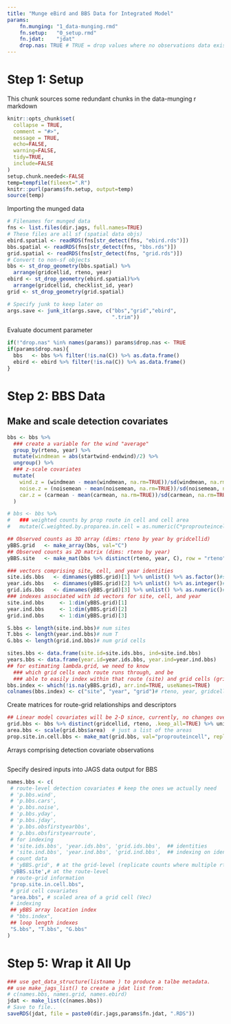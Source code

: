 ```yaml
---
title: "Munge eBird and BBS Data for Integrated Model"
params:
    fn.munging: "1_data-munging.rmd"
    fn.setup:   "0_setup.rmd"
    fn.jdat:    "jdat"
    drop.nas: TRUE # TRUE = drop values where no observations data exists
---
```


# Step 1: Setup 
 This chunk sources some redundant chunks in the data-munging r markdown
```r
knitr::opts_chunk$set(
  collapse = TRUE,
  comment = "#>", 
  message = TRUE, 
  echo=FALSE, 
  warning=FALSE, 
  tidy=TRUE, 
  include=FALSE
)
setup.chunk.needed<-FALSE
temp=tempfile(fileext=".R")
knitr::purl(params$fn.setup, output=temp)
source(temp)
```

Importing the munged data
```r
# Filenames for munged data
fns <- list.files(dir.jags, full.names=TRUE)
# These files are all sf (spatial data objs)
ebird.spatial <- readRDS(fns[str_detect(fns, "ebird.rds")])
bbs.spatial <- readRDS(fns[str_detect(fns, "bbs.rds")])
grid.spatial <- readRDS(fns[str_detect(fns, "grid.rds")])
# Convert to non-sf objects
bbs <- st_drop_geometry(bbs.spatial) %>% 
  arrange(gridcellid, rteno, year)
ebird <- st_drop_geometry(ebird.spatial)%>% 
  arrange(gridcellid, checklist_id, year)
grid <- st_drop_geometry(grid.spatial)

# Specify junk to keep later on 
args.save <- junk_it(args.save, c("bbs","grid","ebird",                                "bbs.spatial","grid.spatial","ebird.spatial",
                                  ".trim"))
```

Evaluate document parameter
```r
if(!"drop.nas" %in% names(params)) params$drop.nas <- TRUE
if(params$drop.nas){
  bbs   <- bbs %>% filter(!is.na(C)) %>% as.data.frame()
  ebird <- ebird %>% filter(!is.na(C)) %>% as.data.frame()
}
```

# Step 2: BBS Data
## Make and scale detection covariates
```r
bbs <- bbs %>%
  ### create a variable for the wind "average"
  group_by(rteno, year) %>%
  mutate(windmean = abs(startwind-endwind)/2) %>%
  ungroup() %>% 
  ### z-scale covariates
  mutate(
    wind.z = (windmean - mean(windmean, na.rm=TRUE))/sd(windmean, na.rm=TRUE),
    noise.z = (noisemean - mean(noisemean, na.rm=TRUE))/sd(noisemean, na.rm=TRUE),
    car.z = (carmean - mean(carmean, na.rm=TRUE))/sd(carmean, na.rm=TRUE)
  ) 

# bbs <- bbs %>%
#   ### weighted counts by prop route in cell and cell area
#   mutate(C.weighted.by.proparea.in.cell = as.numeric(C*proprouteincell/area)) # weighted C per grid area (# per m^2)
```

```r
## Observed counts as 3D array (dims: rteno by year by gridcellid)
yBBS.grid   <- make_array(bbs, val="C")
## Observed counts as 2D matrix (dims: rteno by year)
yBBS.site   <- make_mat(bbs %>% distinct(rteno, year, C), row = "rteno", col="year", val = "C")

### vectors comprising site, cell, and year identities
site.ids.bbs   <- dimnames(yBBS.grid)[1] %>% unlist() %>% as.factor()#sites=rteno
year.ids.bbs   <- dimnames(yBBS.grid)[2] %>% unlist() %>% as.integer()#years
grid.ids.bbs   <- dimnames(yBBS.grid)[3] %>% unlist() %>% as.numeric()#gridcellid
### indexes associated with id vectors for site, cell, and year
site.ind.bbs     <- 1:dim(yBBS.grid)[1]
year.ind.bbs     <- 1:dim(yBBS.grid)[2]
grid.ind.bbs     <- 1:dim(yBBS.grid)[3]

S.bbs <- length(site.ind.bbs)# num sites
T.bbs <- length(year.ind.bbs)# num T
G.bbs <- length(grid.ind.bbs)# num grid cells

sites.bbs <- data.frame(site.id=site.ids.bbs, ind=site.ind.bbs)
years.bbs <- data.frame(year.id=year.ids.bbs, year.ind=year.ind.bbs)
## for estimating lambda.grid, we need to know
  ### which grid cells each route runs through, and be
  ### able to easily index within that route (site) and grid cells (grid)
bbs.index <- which(!is.na(yBBS.grid), arr.ind=TRUE, useNames=TRUE)
colnames(bbs.index) <- c("site", "year", "grid")# rteno, year, gridcellid
```

Create matrices for route-grid relationships and descriptors
```r
## Linear model covariates will be 2-D since, currently, no changes over time. 
grid.bbs <- bbs %>% distinct(gridcellid, rteno, .keep_all=TRUE) %>% units::drop_units()
area.bbs <- scale(grid.bbs$area)  # just a list of the areas
prop.site.in.cell.bbs <- make_mat(grid.bbs, val="proprouteincell", replace.na=TRUE)# this should have no missing data
```

Arrays comprising detection covariate observations
```r
```

Specify desired inputs into JAGS data output for BBS 
```r
names.bbs <- c(
 # route-level detection covariates # keep the ones we actually need
 # 'p.bbs.wind', 
 # 'p.bbs.cars', 
 # 'p.bbs.noise', 
 # 'p.bbs.yday', 
 # 'p.bbs.jday', 
 # 'p.bbs.obsfirstyearbbs',
 # 'p.bbs.obsfirstyearroute',
 # for indexing
 # 'site.ids.bbs', 'year.ids.bbs', 'grid.ids.bbs',  ## identities
 # 'site.ind.bbs', 'year.ind.bbs', 'grid.ind.bbs',  ## indexing on identities
 # count data
 # 'yBBS.grid', # at the grid-level (replicate counts where multiple rteno in a single grid.)
 'yBBS.site',# at the route-level
 # route-grid information
 "prop.site.in.cell.bbs", 
 # grid cell covariates
 "area.bbs", # scaled area of a grid cell (Vec)
 # indexing
 ## yBBS array location index 
 # "bbs.index",
 ## loop length indexes
 "S.bbs", "T.bbs", "G.bbs"
)
```

# Step 5: Wrap it All Up 
```r
### use get_data_structure(listname ) to produce a talbe metadata. 
## use make_jags_list() to create a jdat list from:
# c(names.bbs, names.grid, names.ebird)
jdat <- make_list(c(names.bbs))
# Save to file..
saveRDS(jdat, file = paste0(dir.jags,params$fn.jdat, ".RDS"))
```

